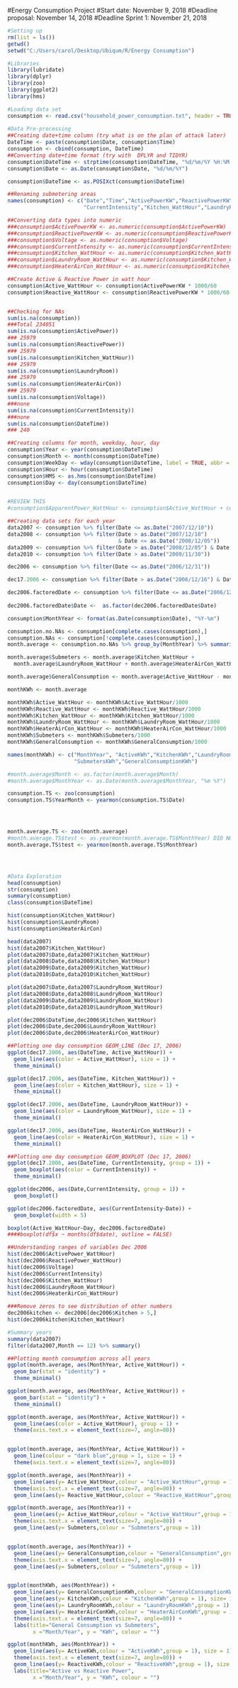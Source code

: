 #Energy Consumption Project
#Start date: November 9, 2018
#Deadline proposal: November 14, 2018
#Deadline Sprint 1: November 21, 2018
```r
#Setting up
rm(list = ls())
getwd()
setwd("C:/Users/carol/Desktop/Ubiqum/R/Energy Consumption")

#Libraries
library(lubridate)
library(dplyr)
library(zoo)
library(ggplot2)
library(hms)

#Loading data set
consumption <- read.csv("household_power_consumption.txt", header = TRUE, sep =";", na.strings=c("NA", "-", "?"), stringsAsFactors=FALSE)
  
#Data Pre-processing
##Creating date+time column (try what is on the plan of attack later)
DateTime <- paste(consumption$Date, consumption$Time)
consumption <- cbind(consumption, DateTime)
##Converting date+time format (try with  DPLYR and TIDYR)
consumption$DateTime <- strptime(consumption$DateTime, "%d/%m/%Y %H:%M:%S")
consumption$Date <- as.Date(consumption$Date, "%d/%m/%Y")

consumption$DateTime <- as.POSIXct(consumption$DateTime)

##Renaming submetering areas
names(consumption) <- c("Date","Time","ActivePowerKW","ReactivePowerKW","Voltage",
                        "CurrentIntensity","Kitchen_WattHour","LaundryRoom_WattHour","HeaterAirCon_WattHour","DateTime")

##Converting data types into numeric
###consumption$ActivePowerKW <- as.numeric(consumption$ActivePowerKW)
###consumption$ReactivePowerKW <- as.numeric(consumption$ReactivePowerKW)
###consumption$Voltage <- as.numeric(consumption$Voltage)
###consumption$CurrentIntensity <- as.numeric(consumption$CurrentIntensity)
###consumption$Kitchen_WattHour <- as.numeric(consumption$Kitchen_WattHour)
###consumption$LaundryRoom_WattHour <- as.numeric(consumption$Kitchen_WattHour)
###consumption$HeaterAirCon_WattHour <- as.numeric(consumption$Kitchen_WattHour)

##Create Active & Reactive Power in watt hour
consumption$Active_WattHour <- consumption$ActivePowerKW * 1000/60
consumption$Reactive_WattHour <- consumption$ReactivePowerKW * 1000/60


##Checking for NAs
sum(is.na(consumption))
###Total 234051
sum(is.na(consumption$ActivePower))
### 25979
sum(is.na(consumption$ReactivePower))
### 25979
sum(is.na(consumption$Kitchen_WattHour))
### 25979
sum(is.na(consumption$LaundryRoom))
### 25979
sum(is.na(consumption$HeaterAirCon))
### 25979
sum(is.na(consumption$Voltage))
###none
sum(is.na(consumption$CurrentIntensity))
###none
sum(is.na(consumption$DateTime))
### 240

##Creating columns for month, weekday, hour, day
consumption$Year <- year(consumption$DateTime)
consumption$Month <- month(consumption$DateTime)
consumption$WeekDay <- wday(consumption$DateTime, label = TRUE, abbr = FALSE)
consumption$Hour <- hour(consumption$DateTime)
consumption$HMS <- as.hms(consumption$DateTime)
consumption$Day <- day(consumption$DateTime)


#REVIEW THIS
#consumption$ApparentPower_WattHour <- consumption$Active_WattHour + consumption$Reactive_WattHour 

##Creating data sets for each year
data2007 <- consumption %>% filter(Date <= as.Date("2007/12/10"))
data2008 <- consumption %>% filter(Date > as.Date("2007/12/10") 
                                   & Date <= as.Date("2008/12/05"))
data2009 <- consumption %>% filter(Date > as.Date("2008/12/05") & Date <= as.Date("2009/11/30"))
data2010 <- consumption %>% filter(Date > as.Date("2009/11/30"))

dec2006 <- consumption %>% filter(Date <= as.Date("2006/12/31"))

dec17.2006 <- consumption %>% filter(Date > as.Date("2006/12/16") & Date <= as.Date("2006/12/17"))

dec2006.factoredDate <- consumption %>% filter(Date <= as.Date("2006/12/31"))
  
dec2006.factoredDate$Date <-  as.factor(dec2006.factoredDate$Date) 

consumption$MonthYear <- format(as.Date(consumption$Date), "%Y-%m")

consumption.no.NAs <- consumption[complete.cases(consumption),]
consumption.NAs <- consumption[!complete.cases(consumption),]
month.average <- consumption.no.NAs %>% group_by(MonthYear) %>% summarise(Active_WattHour = sum(Active_WattHour),Kitchen_WattHour = sum(Kitchen_WattHour),LaundryRoom_WattHour = sum(LaundryRoom_WattHour),HeaterAirCon_WattHour = sum(HeaterAirCon_WattHour), Reactive_WattHour = sum(Reactive_WattHour))

month.average$Submeters <- month.average$Kitchen_WattHour + 
  month.average$LaundryRoom_WattHour + month.average$HeaterAirCon_WattHour

month.average$GeneralConsumption <- month.average$Active_WattHour - month.average$Submeters

monthKWh <- month.average

monthKWh$Active_WattHour <- monthKWh$Active_WattHour/1000
monthKWh$Reactive_WattHour <- monthKWh$Reactive_WattHour/1000
monthKWh$Kitchen_WattHour <- monthKWh$Kitchen_WattHour/1000
monthKWh$LaundryRoom_WattHour <- monthKWh$LaundryRoom_WattHour/1000
monthKWh$HeaterAirCon_WattHour <- monthKWh$HeaterAirCon_WattHour/1000
monthKWh$Submeters <- monthKWh$Submeters/1000
monthKWh$GeneralConsumption <- monthKWh$GeneralConsumption/1000

names(monthKWh) <- c("MonthYear", "ActiveKWh","KitchenKWh","LaundryRoomKWh","HeaterAirConKWh","ReactiveKWh",
                     "SubmetersKWh","GeneralConsumptionKWh")

#month.average$Month <- as.factor(month.average$Month)
#month.average$MonthYear <- as.Date(month.average$MonthYear, "%m %Y")

consumption.TS <- zoo(consumption)
consumption.TS$YearMonth <- yearmon(consumption.TS$Date)




month.average.TS <- zoo(month.average) 
#month.average.TS$test <- as.yearmon(month.average.TS$MonthYear) DID NOT WORK - ALL NAs 
month.average.TS$test <- yearmon(month.average.TS$MonthYear)




#Data Exploration
head(consumption)
str(consumption)
summary(consumption)
class(consumption$DateTime)

hist(consumption$Kitchen_WattHour)
hist(consumption$LaundryRoom)
hist(consumption$HeaterAirCon)

head(data2007)
hist(data2007$Kitchen_WattHour)
plot(data2007$Date,data2007$Kitchen_WattHour)
plot(data2008$Date,data2008$Kitchen_WattHour)
plot(data2009$Date,data2009$Kitchen_WattHour)
plot(data2010$Date,data2010$Kitchen_WattHour)

plot(data2007$Date,data2007$LaundryRoom_WattHour)
plot(data2008$Date,data2008$LaundryRoom_WattHour)
plot(data2009$Date,data2009$LaundryRoom_WattHour)
plot(data2010$Date,data2010$LaundryRoom_WattHour)

plot(dec2006$DateTime,dec2006$Kitchen_WattHour)
plot(dec2006$Date,dec2006$LaundryRoom_WattHour)
plot(dec2006$Date,dec2006$HeaterAirCon_WattHour)

##Plotting one day consumption GEOM_LINE (Dec 17, 2006)
ggplot(dec17.2006, aes(DateTime, Active_WattHour)) + 
  geom_line(aes(color = Active_WattHour), size = 1) +
  theme_minimal()

ggplot(dec17.2006, aes(DateTime, Kitchen_WattHour)) + 
  geom_line(aes(color = Kitchen_WattHour), size = 1) +
  theme_minimal()

ggplot(dec17.2006, aes(DateTime, LaundryRoom_WattHour)) + 
  geom_line(aes(color = LaundryRoom_WattHour), size = 1) +
  theme_minimal()

ggplot(dec17.2006, aes(DateTime, HeaterAirCon_WattHour)) + 
  geom_line(aes(color = HeaterAirCon_WattHour), size = 1) +
  theme_minimal()

##Plotting one day consumption GEOM_BOXPLOT (Dec 17, 2006)
ggplot(dec17.2006, aes(DateTime, CurrentIntensity, group = 1)) + 
  geom_boxplot(aes(color = CurrentIntensity)) +
  theme_minimal()

ggplot(dec2006, aes(Date,CurrentIntensity, group = 1)) +
  geom_boxplot()

ggplot(dec2006.factoredDate, aes(CurrentIntensity~Date)) +
  geom_boxplot(width = 5)

boxplot(Active_WattHour~Day, dec2006.factoredDate) 
####boxplot(df$x ~ months(df$date), outline = FALSE)

##Understanding ranges of variables Dec 2006
hist(dec2006$ActivePower_WattHour)
hist(dec2006$ReactivePower_WattHour)
hist(dec2006$Voltage)
hist(dec2006$CurrentIntensity)
hist(dec2006$Kitchen_WattHour)
hist(dec2006$LaundryRoom_WattHour)
hist(dec2006$HeaterAirCon_WattHour)

###Remove zeros to see distribution of other numbers
dec2006kitchen <- dec2006[dec2006$Kitchen > 5,]
hist(dec2006kitchen$Kitchen_WattHour)

#Summary years
summary(data2007)
filter(data2007,Month == 12) %>% summary()

##Plotting month consumption across all years
ggplot(month.average, aes(MonthYear, Active_WattHour)) + 
  geom_bar(stat = "identity") +
  theme_minimal()

ggplot(month.average, aes(MonthYear, Active_WattHour)) + 
  geom_bar(stat = "identity") +
  theme_minimal()

ggplot(month.average, aes(MonthYear, Active_WattHour)) + 
  geom_line(aes(color = Active_WattHour), group = 1) +
  theme(axis.text.x = element_text(size=7, angle=80))


ggplot(month.average, aes(MonthYear, Active_WattHour)) + 
  geom_line(colour = "dark blue",group = 1, size = 1) +
  theme(axis.text.x = element_text(size=7, angle=80))

ggplot(month.average, aes(MonthYear)) + 
  geom_line(aes(y= Active_WattHour,colour = "Active_WattHour",group = 1)) +
  theme(axis.text.x = element_text(size=7, angle=80)) +
  geom_line(aes(y= Reactive_WattHour,colour = "Reactive_WattHour",group = 1))

ggplot(month.average, aes(MonthYear)) + 
  geom_line(aes(y= Active_WattHour,colour = "Active_WattHour",group = 1)) +
  theme(axis.text.x = element_text(size=7, angle=80)) +
  geom_line(aes(y= Submeters,colour = "Submeters",group = 1))


ggplot(month.average, aes(MonthYear)) + 
  geom_line(aes(y= GeneralConsumption,colour = "GeneralConsumption",group = 1)) +
  theme(axis.text.x = element_text(size=7, angle=80)) +
  geom_line(aes(y= Submeters,colour = "Submeters",group = 1))


ggplot(monthKWh, aes(MonthYear)) + 
  geom_line(aes(y= GeneralConsumptionKWh,colour = "GeneralConsumptionKWh",group = 1), size= 1) +
  geom_line(aes(y= KitchenKWh,colour = "KitchenKWh",group = 1), size= 1) +
  geom_line(aes(y= LaundryRoomKWh,colour = "LaundryRoomKWh",group = 1), size= 1) +
  geom_line(aes(y= HeaterAirConKWh,colour = "HeaterAirConKWh",group = 1), size= 1) +
  theme(axis.text.x = element_text(size=7, angle=80)) +
  labs(title="General Consumption vs Submeters",
        x ="Month/Year", y = "KWh", colour = "")

ggplot(monthKWh, aes(MonthYear)) + 
  geom_line(aes(y= ActiveKWh,colour = "ActiveKWh",group = 1), size = 1) +
  theme(axis.text.x = element_text(size=7, angle=80)) +
  geom_line(aes(y= ReactiveKWh,colour = "ReactiveKWh",group = 1), size = 1) +
  labs(title="Active vs Reactive Power",
        x ="Month/Year", y = "KWh", colour = "")

```
